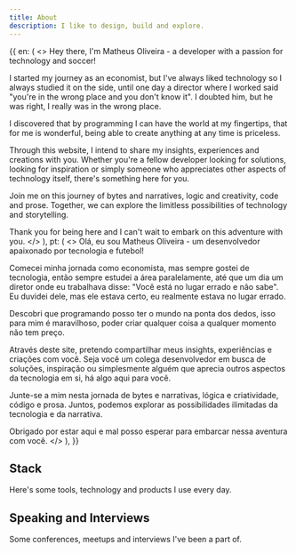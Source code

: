 ```yaml
---
title: About  
description: I like to design, build and explore.
---
```


<Localized>
  {{
    en: (
      <>
       Hey there, I'm Matheus Oliveira - a developer with a passion for technology and soccer!

I started my journey as an economist, but I've always liked technology so I always studied it on the side, until one day a director where I worked said "you're in the wrong place and you don't know it". I doubted him, but he was right, I really was in the wrong place.

I discovered that by programming I can have the world at my fingertips, that for me is wonderful, being able to create anything at any time is priceless.

Through this website, I intend to share my insights, experiences and creations with you. Whether you're a fellow developer looking for solutions, looking for inspiration or simply someone who appreciates other aspects of technology itself, there's something here for you.

Join me on this journey of bytes and narratives, logic and creativity, code and prose. Together, we can explore the limitless possibilities of technology and storytelling.

Thank you for being here and I can't wait to embark on this adventure with you.
      </>
    ),
    pt: (
      <>
        Olá, eu sou Matheus Oliveira - um desenvolvedor apaixonado por tecnologia e futebol!

Comecei minha jornada como economista, mas sempre gostei de tecnologia, então sempre estudei a área paralelamente, até que um dia um diretor onde eu trabalhava disse: "Você está no lugar errado e não sabe". Eu duvidei dele, mas ele estava certo, eu realmente estava no lugar errado.

Descobri que programando posso ter o mundo na ponta dos dedos, isso para mim é maravilhoso, poder criar qualquer coisa a qualquer momento não tem preço.

Através deste site, pretendo compartilhar meus insights, experiências e criações com você. Seja você um colega desenvolvedor em busca de soluções, inspiração ou simplesmente alguém que aprecia outros aspectos da tecnologia em si, há algo aqui para você.

Junte-se a mim nesta jornada de bytes e narrativas, lógica e criatividade, código e prosa. Juntos, podemos explorar as possibilidades ilimitadas da tecnologia e da narrativa.

Obrigado por estar aqui e mal posso esperar para embarcar nessa aventura com você.
      </>
    ),
  }}
</Localized>

## Stack

Here's some tools, technology and products I use every day.

<Stack />

## Speaking and Interviews

Some conferences, meetups and interviews I've been a part of.

<Features />
